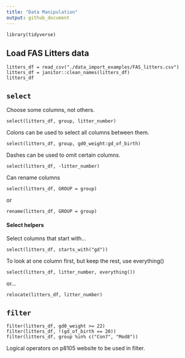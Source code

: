 ```yaml
---
title: "Data Manipulation"
output: github_document
---
```


```r_setup
library(tidyverse)
```

## Load FAS Litters data

```r_load_litters_data
litters_df = read_csv("./data_import_examples/FAS_litters.csv")
litters_df = janitor::clean_names(litters_df)
litters_df
```

## `select`

Choose some columns, not others.

```r_select_basic
select(litters_df, group, litter_number)
```

Colons can be used to select all columns between them.

```r_select_colon
select(litters_df, group, gd0_weight:gd_of_birth)
```

Dashes can be used to omit certain columns.

```r_select_omit
select(litters_df, -litter_number)
```

Can rename columns

```r_select_rename
select(litters_df, GROUP = group)
```

or

```r_rename
rename(litters_df, GROUP = group)
```

#### Select helpers

Select columns that start with...

```r_select_startswith
select(litters_df, starts_with("gd"))
```

To look at one column first, but keep the rest, use everything()

```r_select_everything
select(litters_df, litter_number, everything())
```

or...
```r_relocate
relocate(litters_df, litter_number)
```

## `filter`

```r_filter
filter(litters_df, gd0_weight >= 22)
filter(litters_df, !(gd_of_birth == 20))
filter(litters_df, group %in% c("Con7", "Mod8"))
```
Logical operators on p8105 website to be used in filter.





